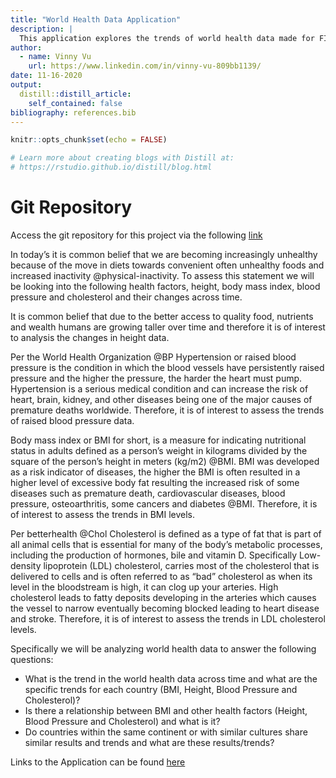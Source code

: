 ```yaml
---
title: "World Health Data Application"
description: |
  This application explores the trends of world health data made for FIT5147: Data Exploration and Visualisation
author:
  - name: Vinny Vu 
    url: https://www.linkedin.com/in/vinny-vu-809bb1139/
date: 11-16-2020
output:
  distill::distill_article:
    self_contained: false
bibliography: references.bib  
---
```


```r
knitr::opts_chunk$set(echo = FALSE)

# Learn more about creating blogs with Distill at:
# https://rstudio.github.io/distill/blog.html

```

# Git Repository 

Access the git repository for this project via the following [link](https://github.com/dedi0003/assignment4_etc5513)

In today's it is common belief that we are becoming increasingly unhealthy because of the move in diets towards convenient often unhealthy foods and increased inactivity @physical-inactivity. To assess this statement we will be looking into the following health factors, height, body mass index, blood pressure and cholesterol and their changes across time. 

It is common belief that due to the better access to quality food, nutrients and wealth humans are growing taller over time and therefore it is of interest to analysis the changes in height data. 

Per the World Health Organization @BP Hypertension or raised blood pressure is the condition in which the blood vessels have persistently raised pressure and the higher the pressure, the harder the heart must pump. Hypertension is a serious medical condition and can increase the risk of heart, brain, kidney, and other diseases being one of the major causes of premature deaths worldwide. Therefore, it is of interest to assess the trends of raised blood pressure data. 

Body mass index or BMI for short, is a measure for indicating nutritional status in adults defined as a person's weight in kilograms divided by the square of the person's height in meters (kg/m2) @BMI. BMI was developed as a risk indicator of diseases, the higher the BMI is often resulted in a higher level of excessive body fat resulting the increased risk of some diseases such as premature death, cardiovascular diseases, blood pressure, osteoarthritis, some cancers and diabetes @BMI. Therefore, it is of interest to assess the trends in BMI levels. 

Per betterhealth @Chol Cholesterol is defined as a type of fat that is part of all animal cells that is essential for many of the body's metabolic processes, including the production of hormones, bile and vitamin D. Specifically Low-density lipoprotein (LDL) cholesterol, carries most of the cholesterol that is delivered to cells and is often referred to as "bad" cholesterol as when its level in the bloodstream is high, it can clog up your arteries. High cholesterol leads to fatty deposits developing in the arteries which causes the vessel to narrow eventually becoming blocked leading to heart disease and stroke. Therefore, it is of interest to assess the trends in LDL cholesterol levels.

Specifically we will be analyzing world health data to answer the following questions:
      
* What is the trend in the world health data across time and what are the specific trends for each country (BMI, Height, Blood Pressure and Cholesterol)?
* Is there a relationship between BMI and other health factors (Height, Blood Pressure and Cholesterol) and what is it?
* Do countries within the same continent or with similar cultures share similar results and trends and what are these results/trends?


Links to the Application can be found [here](https://vinny-vu.shinyapps.io/Application/)